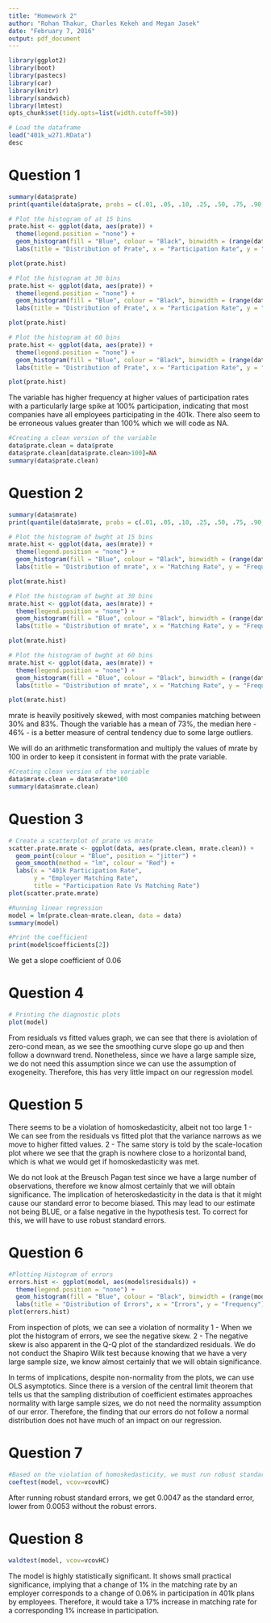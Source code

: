 ```yaml
---
title: "Homework 2"
author: "Rohan Thakur, Charles Kekeh and Megan Jasek"
date: "February 7, 2016"
output: pdf_document
---
```


```r
library(ggplot2)
library(boot)
library(pastecs)
library(car)
library(knitr)
library(sandwich)
library(lmtest)
opts_chunk$set(tidy.opts=list(width.cutoff=50))
```

```r
# Load the dataframe
load("401k_w271.RData")
desc
```

Question 1
==========
```r
summary(data$prate)
print(quantile(data$prate, probs = c(.01, .05, .10, .25, .50, .75, .90, .95, .99, 1)))

# Plot the histogram of at 15 bins
prate.hist <- ggplot(data, aes(prate)) + 
  theme(legend.position = "none") + 
  geom_histogram(fill = "Blue", colour = "Black", binwidth = (range(data$prate)[2] - range(data$prate)[1])/15) +
  labs(title = "Distribution of Prate", x = "Participation Rate", y = "Frequency")

plot(prate.hist)

# Plot the histogram at 30 bins
prate.hist <- ggplot(data, aes(prate)) + 
  theme(legend.position = "none") + 
  geom_histogram(fill = "Blue", colour = "Black", binwidth = (range(data$prate)[2] - range(data$prate)[1])/30) +
  labs(title = "Distribution of Prate", x = "Participation Rate", y = "Frequency")

plot(prate.hist)

# Plot the histogram at 60 bins
prate.hist <- ggplot(data, aes(prate)) + 
  theme(legend.position = "none") + 
  geom_histogram(fill = "Blue", colour = "Black", binwidth = (range(data$prate)[2] - range(data$prate)[1])/60) +
  labs(title = "Distribution of Prate", x = "Participation Rate", y = "Frequency")

plot(prate.hist)
```

The variable has higher frequency at higher values of participation rates with a particularly large spike at 100% participation, indicating that most companies have all employees participating in the 401k. There also seem to be erroneous values greater than 100% which we will code as NA.


```r
#Creating a clean version of the variable
data$prate.clean = data$prate
data$prate.clean[data$prate.clean>100]=NA
summary(data$prate.clean)
```

Question 2
==========
```r
summary(data$mrate)
print(quantile(data$mrate, probs = c(.01, .05, .10, .25, .50, .75, .90, .95, .99, 1)))

# Plot the histogram of bwght at 15 bins
mrate.hist <- ggplot(data, aes(mrate)) + 
  theme(legend.position = "none") + 
  geom_histogram(fill = "Blue", colour = "Black", binwidth = (range(data$mrate)[2] - range(data$mrate)[1])/15) +
  labs(title = "Distribution of mrate", x = "Matching Rate", y = "Frequency")

plot(mrate.hist)

# Plot the histogram of bwght at 30 bins
mrate.hist <- ggplot(data, aes(mrate)) + 
  theme(legend.position = "none") + 
  geom_histogram(fill = "Blue", colour = "Black", binwidth = (range(data$mrate)[2] - range(data$mrate)[1])/30) +
  labs(title = "Distribution of mrate", x = "Matching Rate", y = "Frequency")

plot(mrate.hist)

# Plot the histogram of bwght at 60 bins
mrate.hist <- ggplot(data, aes(mrate)) + 
  theme(legend.position = "none") + 
  geom_histogram(fill = "Blue", colour = "Black", binwidth = (range(data$mrate)[2] - range(data$mrate)[1])/60) +
  labs(title = "Distribution of mrate", x = "Matching Rate", y = "Frequency")

plot(mrate.hist)
```
mrate is heavily positively skewed, with most companies matching between 30% and 83%. Though the variable has a mean of 73%, the median here - 46% - is a better measure of central tendency due to some large outliers.

We will do an arithmetic transformation and multiply the values of mrate by 100 in order to keep it consistent in format with the prate variable.

```r
#Creating clean version of the variable
data$mrate.clean = data$mrate*100
summary(data$mrate.clean)
```


Question 3
==========
```r
# Create a scatterplot of prate vs mrate
scatter.prate.mrate <- ggplot(data, aes(prate.clean, mrate.clean)) +
  geom_point(colour = "Blue", position = "jitter") +
  geom_smooth(method = "lm", colour = "Red") +
  labs(x = "401k Participation Rate", 
       y = "Employer Matching Rate", 
       title = "Participation Rate Vs Matching Rate")
plot(scatter.prate.mrate)

#Running linear regression
model = lm(prate.clean~mrate.clean, data = data)
summary(model)

#Print the coefficient
print(model$coefficients[2])

```

We get a slope coefficient of 0.06


Question 4
==========
```r
# Printing the diagnostic plots
plot(model)
```

From residuals vs fitted values graph, we can see that there is aviolation of zero-cond mean, as we see the smoothing curve slope go up and then follow a downward trend. Nonetheless, since we have a large sample size, we do not need this assumption since we can use the assumption of exogeneity. Therefore, this has very little impact on our regression model.

Question 5
==========
There seems to be a violation of homoskedasticity, albeit not too large
1 - We can see from the residuals vs fitted plot that the variance narrows as we move to higher fitted values.
2 - The same story is told by the scale-location plot where we see that the graph is nowhere close to a horizontal band, which is what we would get if homoskedasticity was met.

We do not look at the Breusch Pagan test since we have a large number of observations, therefore we know almost certainly that we will obtain significance.
The implication of heteroskedasticity in the data is that it might cause our standard error to become biased. This may lead to our estimate not being BLUE, or a false negative in the hypothesis test. To correct for this, we will have to use robust standard errors.


Question 6
==========
```r
#Plotting Histogram of errors
errors.hist <- ggplot(model, aes(model$residuals)) + 
  theme(legend.position = "none") + 
  geom_histogram(fill = "Blue", colour = "Black", binwidth = (range(model$residuals)[2] - range(model$residuals)[1])/60) +
  labs(title = "Distribution of Errors", x = "Errors", y = "Frequency")
plot(errors.hist)
```

From inspection of plots, we can see a violation of normality
1 - When we plot the histogram of errors, we see the negative skew.
2 - The negative skew is also apparent in the Q-Q plot of the standardized residuals.
We do not conduct the Shapiro Wilk test because knowing that we have a very large sample size, we know almost certainly that we will obtain significance.

In terms of implications, despite non-normality from the plots, we can use OLS asymptotics.
Since there is a version of the central limit theorem that tells us that the sampling distribution of coefficient estimates approaches normality with large sample sizes, we do not need the normality assumption of our error. Therefore, the finding that our errors do not follow a normal distribution does not have much of an impact on our regression.


Question 7
==========
```r
#Based on the violation of homoskedasticity, we must run robust standard errors.
coeftest(model, vcov=vcovHC)
```
After running robust standard errors, we get 0.0047 as the standard error, lower from 0.0053 without the robust errors.


Question 8
==========
```r
waldtest(model, vcov=vcovHC)
```
The model is highly statistically significant.
It shows small practical significance, implying that a change of 1% in the matching rate by an employer corresponds to a change of 0.06% in participation in 401k plans by employees. Therefore, it would take a 17% increase in matching rate for a corresponding 1% increase in participation.

